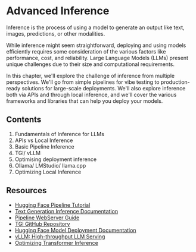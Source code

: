 # Advanced Inference

Inference is the process of using a model to generate an output like text, images, predictions, or other modalities. 

While inference might seem straightforward, deploying and using models efficiently requires some consideration of the various factors like performance, cost, and reliability. Large Language Models (LLMs) present unique challenges due to their size and computational requirements.

In this chapter, we'll explore the challenge of inference from multiple perspectives. We'll go from simple pipelines for vibe testing to production-ready solutions for large-scale deployments. We'll also explore inference both via APIs and through local inference, and we'll cover the various frameworks and libraries that can help you deploy your models.

## Contents

1. Fundamentals of Inference for LLMs
2. APIs vs Local Inference
3. Basic Pipeline Inference
4. TGI/ vLLM
5. Optimising deployment inference
6. Ollama/ LMStudio/ llama.cpp
7. Optimizing Local Inference

## Resources

- [Hugging Face Pipeline Tutorial](https://huggingface.co/docs/transformers/en/pipeline_tutorial)
- [Text Generation Inference Documentation](https://huggingface.co/docs/text-generation-inference/en/index)
- [Pipeline WebServer Guide](https://huggingface.co/docs/transformers/en/pipeline_tutorial#using-pipelines-for-a-webserver)
- [TGI GitHub Repository](https://github.com/huggingface/text-generation-inference)
- [Hugging Face Model Deployment Documentation](https://huggingface.co/docs/inference-endpoints/index)
- [vLLM: High-throughput LLM Serving](https://github.com/vllm-project/vllm)
- [Optimizing Transformer Inference](https://huggingface.co/blog/optimize-transformer-inference)